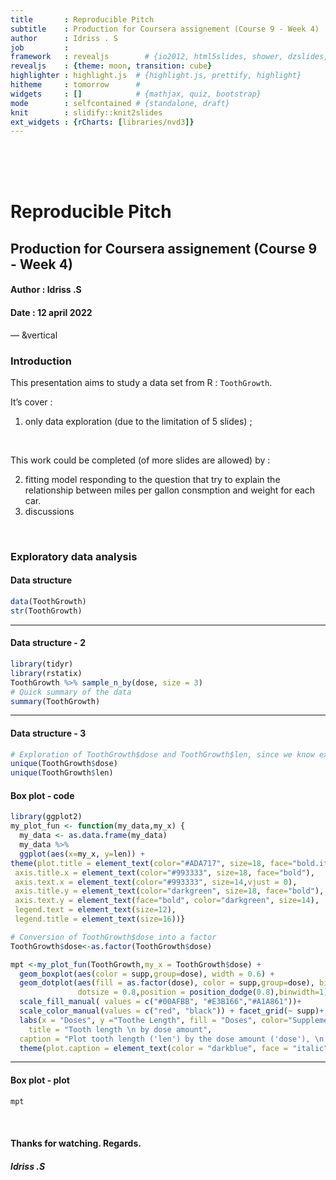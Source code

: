 ```yaml
---
title       : Reproducible Pitch
subtitle    : Production for Coursera assignement (Course 9 - Week 4)
author      : Idriss . S
job         : 
framework   : revealjs        # {io2012, html5slides, shower, dzslides, ...}
revealjs    : {theme: moon, transition: cube}
highlighter : highlight.js  # {highlight.js, prettify, highlight}
hitheme     : tomorrow      # 
widgets     : []            # {mathjax, quiz, bootstrap}
mode        : selfcontained # {standalone, draft}
knit        : slidify::knit2slides
ext_widgets : {rCharts: [libraries/nvd3]}
---
```


</br></br></br>

# Reproducible Pitch
## Production for Coursera assignement (Course 9 - Week 4)
#### Author : Idriss .S
#### Date : 12 april 2022

--- &vertical

### Introduction

This presentation aims to study a data set from R : `ToothGrowth`.

It's cover :

1. only data exploration (due to the limitation of 5 slides) ;

</br>

This work could be completed (of more slides are allowed) by :

2. fitting model responding to the question that try to explain the relationship 
between miles per gallon consmption and weight for each car.
3. discussions

</br>

### Exploratory data analysis

#### Data structure

```r
data(ToothGrowth)
str(ToothGrowth)
```

***

#### Data structure - 2
```r
library(tidyr)
library(rstatix)
ToothGrowth %>% sample_n_by(dose, size = 3)
# Quick summary of the data
summary(ToothGrowth)
```

***
#### Data structure - 3
```r
# Exploration of ToothGrowth$dose and ToothGrowth$len, since we know exactly what ToothGrowth$supp contains
unique(ToothGrowth$dose)
unique(ToothGrowth$len)
```

#### Box plot - code


```r
library(ggplot2)
my_plot_fun <- function(my_data,my_x) {
  my_data <- as.data.frame(my_data)
  my_data %>%
  ggplot(aes(x=my_x, y=len)) +
theme(plot.title = element_text(color="#ADA717", size=18, face="bold.italic",hjust=0.5),
 axis.title.x = element_text(color="#993333", size=18, face="bold"),
 axis.text.x = element_text(color="#993333", size=14,vjust = 0),
 axis.title.y = element_text(color="darkgreen", size=18, face="bold"),
 axis.text.y = element_text(face="bold", color="darkgreen", size=14),
 legend.text = element_text(size=12),
 legend.title = element_text(size=16))}

# Conversion of ToothGrowth$dose into a factor
ToothGrowth$dose<-as.factor(ToothGrowth$dose)

mpt <-my_plot_fun(ToothGrowth,my_x = ToothGrowth$dose) + 
  geom_boxplot(aes(color = supp,group=dose), width = 0.6) +
  geom_dotplot(aes(fill = as.factor(dose), color = supp,group=dose), binaxis='y', stackdir='center', 
               dotsize = 0.8,position = position_dodge(0.8),binwidth=1)+
  scale_fill_manual( values = c("#00AFBB", "#E3B166","#A1A861"))+
  scale_color_manual(values = c("red", "black")) + facet_grid(~ supp)+
  labs(x = "Doses", y ="Toothe Length", fill = "Doses", color="Supplement delivery",
    title = "Tooth length \n by dose amount",
  caption = "Plot tooth length ('len') by the dose amount ('dose'), \n grouped by supplement delivery method ('supp')") +
  theme(plot.caption = element_text(color = "darkblue", face = "italic", size = 12))
```

***
#### Box plot - plot

```r
mpt
```

</br>

#### Thanks for watching. Regards.
##### Idriss .S